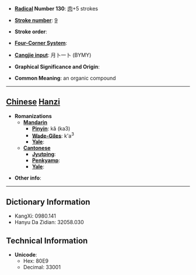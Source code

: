 * '''[[Wiktionary:Chinese radical index| Radical]] Number 130''': [[Wiktionary:Chinese radical index 肉|肉]]+5 strokes

* '''[[Wiktionary:Chinese total strokes index|Stroke number]]''': [[Wiktionary:Chinese total strokes index 9|9]]

* '''Stroke order''': 

* '''[[Wiktionary:Chinese four corner index|Four-Corner System]]''': 

* '''[[Wiktionary:Chinese Cangjie index|Cangjie input]]''': 月卜一卜 (BYMY)

* '''Graphical Significance and Origin''': 

* '''Common Meaning''': an organic compound

----

== [[Chinese]] [[Hanzi]] ==

* '''Romanizations'''
** '''[[Mandarin]]'''
*** '''[[Pinyin]]''': kǎ (ka3)
*** '''[[Wade-Giles]]''': k'a<sup>3</sup>
*** '''[[Yale]]''': 
** '''[[Cantonese]]'''
*** '''[[Jyutping]]''':
*** '''[[Penkyamp]]''': 
*** '''[[Yale]]''': 

* '''Other info''': 

----

== Dictionary Information ==

* KangXi: 0980.141
* Hanyu Da Zidian: 32058.030

== Technical Information ==

* '''Unicode''':
** Hex: 80E9
** Decimal: 33001